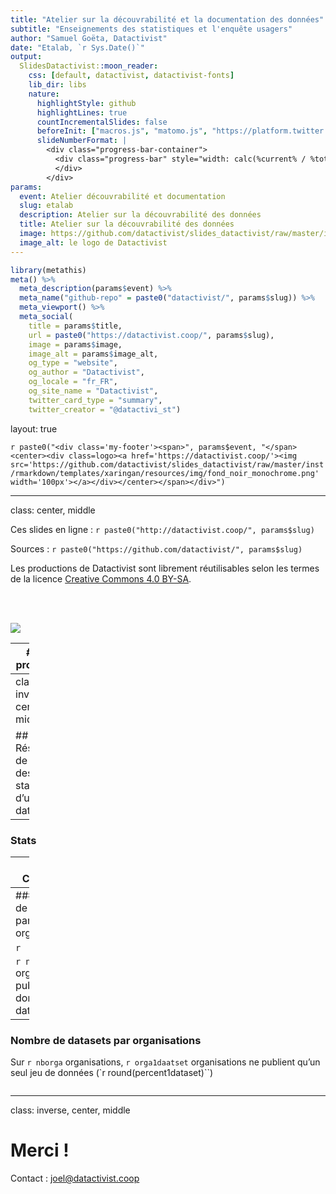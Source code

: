 ```yaml
---
title: "Atelier sur la découvrabilité et la documentation des données"
subtitle: "Enseignements des statistiques et l'enquête usagers"
author: "Samuel Goëta, Datactivist"
date: "Etalab, `r Sys.Date()`"
output:
  SlidesDatactivist::moon_reader:
    css: [default, datactivist, datactivist-fonts]
    lib_dir: libs
    nature:
      highlightStyle: github
      highlightLines: true
      countIncrementalSlides: false
      beforeInit: ["macros.js", "matomo.js", "https://platform.twitter.com/widgets.js"]
      slideNumberFormat: |
        <div class="progress-bar-container">
          <div class="progress-bar" style="width: calc(%current% / %total% * 100%);">
          </div>
        </div>
params:
  event: Atelier découvrabilité et documentation
  slug: etalab
  description: Atelier sur la découvrabilité des données
  title: Atelier sur la découvrabilité des données
  image: https://github.com/datactivist/slides_datactivist/raw/master/inst/rmarkdown/templates/xaringan/resources/img/logo.png
  image_alt: le logo de Datactivist
---
```


```r
library(metathis)
meta() %>% 
  meta_description(params$event) %>% 
  meta_name("github-repo" = paste0("datactivist/", params$slug)) %>% 
  meta_viewport() %>% 
  meta_social(
    title = params$title,
    url = paste0("https://datactivist.coop/", params$slug),
    image = params$image,
    image_alt = params$image_alt,
    og_type = "website",
    og_author = "Datactivist",
    og_locale = "fr_FR",
    og_site_name = "Datactivist",
    twitter_card_type = "summary",
    twitter_creator = "@datactivi_st")

```

layout: true

<style>
.remark-slide-number {
  position: inherit;
}

.remark-slide-number .progress-bar-container {
  position: absolute;
  bottom: 0;
  height: 4px;
  display: block;
  left: 0;
  right: 0;
}

.remark-slide-number .progress-bar {
  height: 100%;
  background-color: #e95459;
}

</style>


`r paste0("<div class='my-footer'><span>", params$event, "</span> <center><div class=logo><a href='https://datactivist.coop/'><img src='https://github.com/datactivist/slides_datactivist/raw/master/inst/rmarkdown/templates/xaringan/resources/img/fond_noir_monochrome.png' width='100px'></a></div></center></span></div>")` 


---

class: center, middle

Ces slides en ligne : `r paste0("http://datactivist.coop/", params$slug)`

Sources : `r paste0("https://github.com/datactivist/", params$slug)`


Les productions de Datactivist sont librement réutilisables selon les termes de la licence [Creative Commons 4.0 BY-SA](https://creativecommons.org/licenses/by-sa/4.0/legalcode.fr).

<BR>
<BR>

![](https://mirrors.creativecommons.org/presskit/buttons/88x31/png/by-sa.png)


---
### Au programme

* Rappel des enseignements du benchmark

* Rappel des enseignements des entretiens

* Présentation des résultats issus des statistiques d'usage de data.gouv.fr

* Présentation des résultats issus de l'enquête usagers


---
class: inverse, center, middle


## Résultats de l'analyse des statistiques d'usage de data.gouv.fr

---
### Stats


---
### Catalogue



---
### Nombre de datasets par organisations


```r



```

`r nborga` organisations publient des données sur data.gouv.fr



---
### Nombre de datasets par organisations

Sur `r nborga` organisations, `r orga1daatset` organisations ne publient qu'un seul jeu de données  (`r round(percent1dataset)``)
```r



```


---
class: inverse, center, middle

# Merci !

Contact : [joel@datactivist.coop](mailto:joel@datactivist.coop)


